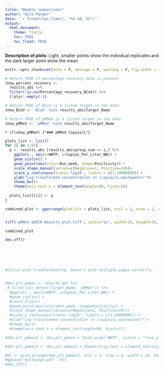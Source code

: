 ```yaml
---
title: "Weekly comparisons"
author: "Kyle Palmer"
date: '`r format(Sys.time(), "%d %B, %Y")`'
output: 
  html_document:
    theme: flatly
    toc: TRUE
    toc_float: TRUE
---
```


**Description of plots:**
Light, smaller points show the individual replicates and the dark larger point show the mean


```r

knitr::opts_chunk$set(echo = F, message = F, warning = F, fig.width = 10, fig.height = 10)

# Return TRUE if percentage recovery data is present
show_percent_recovery <- 
  results_abs %>% 
  filter(!is.na(Percentage_recovery_BCoV)) %>% 
  {!plyr::empty(.)}

# Return TRUE of BCoV is a listed Target in the data
show_BCoV <- 'BCoV' %in% results_abs$Target_Name

# Return TRUE of pMMoV is a listed Target in the data
show_pMMoV <- 'pMMoV' %in% results_abs$Target_Name


```

`r if(show_pMMoV) {"### pMMoV Copies/L"}`

```r

plots_list <- list()
for (i in 1:6){
  p <- results_abs [results_abs$group_num == i,] %>%
    ggplot(., aes(x=WWTP, y=Copies_Per_Liter_WW)) + 
    geom_violin() + 
    geom_point(aes(color=Run_week, shape=Positivity)) +
    scale_shape_manual(values=c(Negative=1, Positive=19))+
    scale_y_continuous(trans='log10', limits = c(1,10000000)) +
    ylab("Log-transformed concentration \n (copies/L-wastewater)")+
    theme_bw()+
    theme(axis.text.x = element_text(angle=90, hjust=1))
  
  plots_list[[i]] <- p
}

combined_plot <- ggarrange(plotlist = plots_list, ncol = 2, nrow = 3, common.legend = TRUE, legend = "bottom")


tiff('pMMoV ddPCR Results_plot.tiff', units="in", width=10, height=10, res=500, compression = 'lzw')

combined_plot

dev.off()






#Violin plot troubleshooting. Doesn't plot multiple pages correctly.


#den.plt_pmmov <- results_abs %>% 
 # filter(str_detect(Target_Name, 'pMMoV')) %>% 
  #ggplot(., aes(x=WWTP, y=Copies_Per_Liter_WW)) +
  #geom_violin() +
  #coord_flip()+
  #geom_point(aes(color=Run_week, shape=Positivity)) +
  #scale_shape_manual(values=c(Negative=1, Positive=19))+
  #scale_y_continuous(trans='log10', limits = c(1,10000000)) +
  #ylab("Log-transformed concentration \n (copies/L-wastewater)")+
  #theme_bw()+
  #theme(axis.text.x = element_text(angle=90, hjust=1))

#den.plt_pmmov2 <- den.plt_pmmov + facet_wrap('WWTP', scales = "free_y", ncol = 8, nrow = 8)

#den.plt_pmmov3 <- den.plt_pmmov2 + theme(strip.text = element_text(size = 8, face = "bold"))

#ml <- grid.arrange(den.plt_pmmov3, ncol = 4, nrow = 4, width = 14, height = 14)
#ggsave("multipage.pdf", ml)
#dev.off()

```


